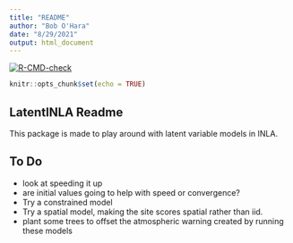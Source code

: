```yaml
---
title: "README"
author: "Bob O'Hara"
date: "8/29/2021"
output: html_document
---
```


<!-- badges: start -->
  [![R-CMD-check](https://github.com/oharar/LatentINLA/workflows/R-CMD-check/badge.svg)](https://github.com/oharar/LatentINLA/actions)
  <!-- badges: end -->
  
```r
knitr::opts_chunk$set(echo = TRUE)
```

## LatentINLA Readme

This package is made to play around with latent variable models in INLA. 

## To Do

- look at speeding it up
- are initial values going to help with speed or convergence?
- Try a constrained model 
- Try a spatial model, making the site scores spatial rather than iid.
- plant some trees to offset the atmospheric warning created by running these models
